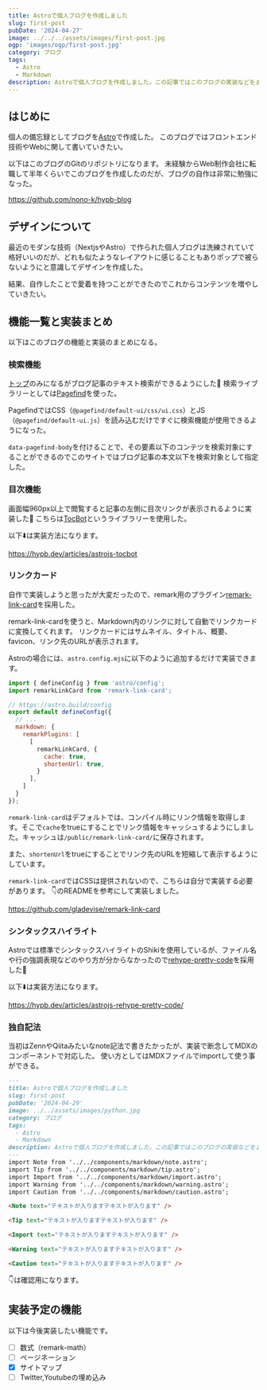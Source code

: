 ```yaml
---
title: Astroで個人ブログを作成しました
slug: first-post
pubDate: '2024-04-27'
image: ../../../assets/images/first-post.jpg
ogp: 'images/ogp/first-post.jpg'
category: ブログ
tags:
  - Astro
  - Markdown
description: Astroで個人ブログを作成しました。この記事ではこのブログの実装などをまとめています
---
```


## はじめに

個人の備忘録としてブログを[Astro](https://astro.build)で作成した。
このブログではフロントエンド技術やWebに関して書いていきたい。

以下はこのブログのGitのリポジトリになります。
未経験からWeb制作会社に転職して半年くらいでこのブログを作成したのだが、ブログの自作は非常に勉強になった。

https://github.com/nono-k/hypb-blog

## デザインについて

最近のモダンな技術（NextjsやAstro）で作られた個人ブログは洗練されていて格好いいのだが、どれも似たようなレイアウトに感じることもありポップで被らないようにと意識してデザインを作成した。

結果、自作したことで愛着を持つことができたのでこれからコンテンツを増やしていきたい。

## 機能一覧と実装まとめ

以下はこのブログの機能と実装のまとめになる。

### 検索機能

[トップ](https://hypb.dev)のみになるがブログ記事のテキスト検索ができるようにした🔎
検索ライブラリーとしては[Pagefind](https://pagefind.app/)を使った。

PagefindではCSS（`@pagefind/default-ui/css/ui.css`）とJS（`@pagefind/default-ui.js`）を読み込むだけですぐに検索機能が使用できるようになった。

`data-pagefind-body`を付けることで、その要素以下のコンテツを検索対象にすることができるのでこのサイトではブログ記事の本文以下を検索対象として指定した。

### 目次機能

画面幅960px以上で閲覧すると記事の左側に目次リンクが表示されるように実装した📔
こちらは[TocBot](https://tscanlin.github.io/tocbot/)というライブラリーを使用した。

以下:arrow_down:は実装方法になります。

https://hypb.dev/articles/astrojs-tocbot

### リンクカード

自作で実装しようと思ったが大変だったので、remark用のプラグイン[remark-link-card](https://github.com/gladevise/remark-link-card?tab=readme-ov-file)を採用した。

remark-link-cardを使うと、Markdown内のリンクに対して自動でリンクカードに変換してくれます。
リンクカードにはサムネイル、タイトル、概要、favicon、リンク先のURLが表示されます。

Astroの場合には、`astro.config.mjs`に以下のように追加するだけで実装できます。

```js title="astro.config.mjs"
import { defineConfig } from 'astro/config';
import remarkLinkCard from 'remark-link-card';

// https://astro.build/config
export default defineConfig({
  // ...
  markdown: {
    remarkPlugins: [
      [
        remarkLinkCard, {
          cache: true,
          shortenUrl: true,
        }
      ],
    ]
  }
});
```

`remark-link-card`はデフォルトでは、コンパイル時にリンク情報を取得します。そこで`cache`をtrueにすることでリンク情報をキャッシュするようにしました。キャッシュは`/public/remark-link-card/`に保存されます。

また、`shortenUrl`をtrueにすることでリンク先のURLを短縮して表示するようにしています。

`remark-link-card`ではCSSは提供されないので、こちらは自分で実装する必要があります。
👇のREADMEを参考にして実装しました。

https://github.com/gladevise/remark-link-card

### シンタックスハイライト

Astroでは標準でシンタックスハイライトのShikiを使用しているが、ファイル名や行の強調表現などのやり方が分からなかったので[rehype-pretty-code](https://rehype-pretty.pages.dev/)を採用した🔮

以下⬇️は実装方法になります。

https://hypb.dev/articles/astrojs-rehype-pretty-code/

### 独自記法

当初はZennやQiitaみたいなnote記法で書きたかったが、実装で断念してMDXのコンポーネントで対応した。
使い方としてはMDXファイルでimportして使う事ができる。

```md
---
title: Astroで個人ブログを作成しました
slug: first-post
pubDate: '2024-04-29'
image: ../../assets/images/python.jpg
category: ブログ
tags:
  - Astro
  - Markdown
description: Astroで個人ブログを作成しました。この記事ではこのブログの実装などをまとめています
---
import Note from '../../components/markdown/note.astro';
import Tip from '../../components/markdown/tip.astro';
import Import from '../../components/markdown/import.astro';
import Warning from '../../components/markdown/warning.astro';
import Caution from '../../components/markdown/caution.astro';

<Note text="テキストが入りますテキストが入ります" />

<Tip text="テキストが入りますテキストが入ります" />

<Import text="テキストが入りますテキストが入ります" />

<Warning text="テキストが入りますテキストが入ります" />

<Caution text="テキストが入りますテキストが入ります" />
```

👇は確認用になります。

<Note text="テキストが入りますテキストが入ります" />

<Tip text="テキストが入りますテキストが入ります" />

<Import text="テキストが入りますテキストが入ります" />

<Warning text="テキストが入りますテキストが入ります" />

<Caution text="テキストが入りますテキストが入ります" />

## 実装予定の機能

以下は今後実装したい機能です。

- [ ] 数式（remark-math）
- [ ] ページネーション
- [x] サイトマップ
- [ ] Twitter,Youtubeの埋め込み